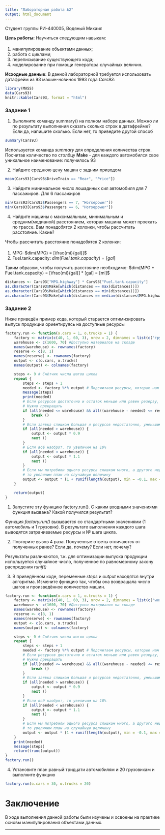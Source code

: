 ```yaml
---
title: "Лабораторная работа №2"
output: html_document
---
```

Студент группы РИ-440005, Водяный Михаил

**Цель работы:** Научиться следующим навыкам:

####
1. манипулирование объектами данных;
2. работа с циклами;
3. переписывание существующего кода;
4. моделирование при помощи генератора случайных величин.

**Исходные данные:** В данной лабораторной требуется использовать датафрейм из 93 машин-новинок 1993 года *Cars93*:
```r
library(MASS)
data(Cars93)
knitr::kable(Cars93, format = "html")
```


### Задание 1
1. Выполните команду summary() на полном наборе данных. Можно ли по результату выполнения сказать сколько строк в датафрейме? Если да, напишите сколько. Если нет, то приведите другой способ

```r
summary(Cars93)
```

Используется команда *summary* для определения количества строк. Посчитав количество по столбцу **Make** - для каждого автомобился свое уникальное наименование: получилось 93 

2. Найдите среднюю цену машин с задним приводом

```r
mean(Cars93[Cars93$DriveTrain == "Rear", "Price"])
```

3. Найдите минимальное число лошадиных сил автомобиля для 7 пассажиров. Для 6 пассажиров

```r
min(Cars93[Cars93$Passengers == 7, "Horsepower"])
min(Cars93[Cars93$Passengers == 6, "Horsepower"])
```

4. Найдите машины с максимальным, минимальным и средним(медианой) расстоянием, которая машина может проехать по трассе. Вам понадобятся 2 колонки, чтобы рассчитать расстояние. Какие?

Чтобы рассчитать расстояние понадобятся 2 колонки:

####
1. MPG: $dim(MPG) = [\frac{mi}{gal}]$
2. Fuel.tank.capacity: $dim(Fuel.tank.capacity) = [gal]$

Таким образом, чтобы получить расстояние необходимо: $dim(MPG * Fuel.tank.capacity) = [\frac{mi}{gal}] * [gal] = [mi]$

```r
distances <- Cars93["MPG.highway"] * Cars93["Fuel.tank.capacity"]
as.character(Cars93$Make[which(distances == max(distances))])
as.character(Cars93$Make[which(distances == min(distances))])
as.character(Cars93$Make[which(distances == median(distances$MPG.highway))])
```

### Задание 2

Ниже приведён пример кода, который старается оптимизировать выпуск продукции ориентируясь на доступные ресурсы

```r
factory.run <- function(o.cars = 1, o.trucks = 1) {
    factory <- matrix(c(40, 1, 60, 3), nrow = 2, dimnames = list(c("трудодни", "сталь"), c("автомобили", "грузовики")))
    warehouse <- c(1600, 70) #Доступно материалов на складе
    names(warehouse) <- rownames(factory)
    reserve <- c(8, 1)
    names(reserve) <- rownames(factory)
    output <- c(o.cars, o.trucks)
    names(output) <- colnames(factory)

    steps <- 0 # Счётчик числа шагов цикла
    repeat {
        steps <- steps + 1
        needed <- factory %*% output # Подсчитаем ресурсы, которые нам нужны для производства требуемого кол-ва машин
        message(steps)
        print(needed)
        # Если ресурсов достаточно и остаток меньше или равен резерву, то мы произвели максимум возможного.
        # Нужно прекращать
        if (all(needed <= warehouse) && all((warehouse - needed) <= reserve)) {
            break ()
        }
        # Если заявка слишком большая и ресурсов недостаточно, уменьшим её на 10%
        if (all(needed > warehouse)) {
            output <- output * 0.9
            next ()
        }
        # Если всё наоброт, то увеличим на 10%
        if (all(needed < warehouse)) {
            output <- output * 1.1
            next ()
        }
        # Если мы потребили одного ресурса слишком много, а другого недостаточно,
        # то увеличим план на случайную величину
        output <- output * (1 + runif(length(output), min = -0.1, max = 0.1))
    }

    return(output)
}
```

1. Запустите эту функцию factory.run(). С каким входными значениями функция вызвана? Какой получился результат?

Функция *factory.run()* вызывается со стандартными значениями (1 автомобиль и 1 грузовик). В результате выполнения каждого шага выводятся затрачиваемые ресурсы и № шага цикла.


2. Повторите вызов 4 раза. Полученные ответы отличаются от полученных ранее? Если да, почему? Если нет, почему?

Результаты различаются, т.к. для оптимизации выпуска продукции используется случайное число, полученное по равномерному закону распредения *runif()*

3. В приведённом коде, переменные *steps* и *output* находятся внутри алгоритма. Измените функцию так, чтобы она возвращала число шагов и произведённое количество машин.

```r
factory.run <- function(o.cars = 1, o.trucks = 1) {
    factory <- matrix(c(40, 1, 60, 3), nrow = 2, dimnames = list(c("workdays", "steel"), c("cars", "trucks")))
    warehouse <- c(1600, 70) #Доступно материалов на складе
    names(warehouse) <- rownames(factory)
    reserve <- c(8, 1)
    names(reserve) <- rownames(factory)
    output <- c(o.cars, o.trucks)
    names(output) <- colnames(factory)

    steps <- 0 # Счётчик числа шагов цикла
    repeat {
        steps <- steps + 1
        needed <- factory %*% output # Подсчитаем ресурсы, которые нам нужны для производства требуемого кол-ва машин
        # Если ресурсов достаточно и остаток меньше или равен резерву, то мы произвели максимум возможного.
        # Нужно прекращать
        if (all(needed <= warehouse) && all((warehouse - needed) <= reserve)) {
            break ()
        }
        # Если заявка слишком большая и ресурсов недостаточно, уменьшим её на 10%
        if (all(needed > warehouse)) {
            output <- output * 0.9
            next ()
        }
        # Если всё наоброт, то увеличим на 10%
        if (all(needed < warehouse)) {
            output <- output * 1.1
            next ()
        }
        # Если мы потребили одного ресурса слишком много, а другого недостаточно,
        # то увеличим план на случайную величину
        output <- output * (1 + runif(length(output), min = -0.1, max = 0.1))
    }
    print(needed)
    message(steps)
    return(trunc(output))
}
factory.run()
```

4. Установите план равный тридцати автомобилям и 20 грузовикам и выполните функцию

```r
factory.run(o.cars = 30, o.trucks = 20)
```

# Заключение

В ходе выполнения данной работы были изучены и освоены на практике основы манипулирования объектами данных.

***
